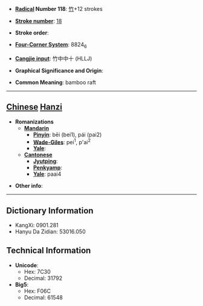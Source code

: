 * '''[[Wiktionary:Chinese radical index| Radical]] Number 118''': [[Wiktionary:Chinese radical index 竹|竹]]+12 strokes

* '''[[Wiktionary:Chinese total strokes index|Stroke number]]''': [[Wiktionary:Chinese total strokes index 18|18]]

* '''Stroke order''': 

* '''[[Wiktionary:Chinese four corner index|Four-Corner System]]''': 8824<sub>6</sub>

* '''[[Wiktionary:Chinese Cangjie index|Cangjie input]]''': 竹中中十 (HLLJ)

* '''Graphical Significance and Origin''': 

* '''Common Meaning''': bamboo raft

----

== [[Chinese]] [[Hanzi]] ==

* '''Romanizations'''
** '''[[Mandarin]]'''
*** '''[[Pinyin]]''': bēi (bei1), pái (pai2)
*** '''[[Wade-Giles]]''': pei<sup>1</sup>, p'ai<sup>2</sup>
*** '''[[Yale]]''': 
** '''[[Cantonese]]'''
*** '''[[Jyutping]]''':
*** '''[[Penkyamp]]''': 
*** '''[[Yale]]''': paai4

* '''Other info''': 

----

== Dictionary Information ==

* KangXi: 0901.281
* Hanyu Da Zidian: 53016.050

== Technical Information ==

* '''Unicode''':
** Hex: 7C30
** Decimal: 31792
* '''Big5''':
** Hex: F06C
** Decimal: 61548